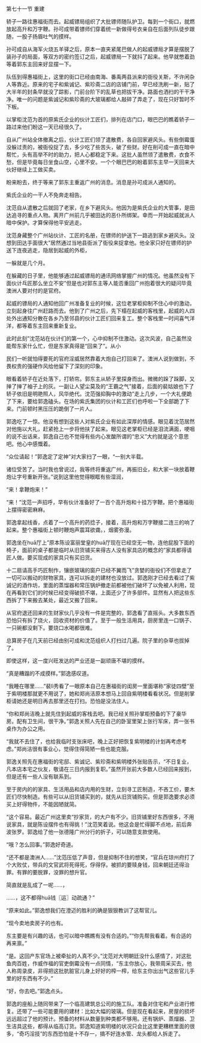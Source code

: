 

第七十一节 重建

轿子一路往惠福街而去。起威镖局组织了大批镖师随队护卫。每到一个街口，就燃放起高升和万字鞭。孙可成带着镖师们穿着统一新做得号衣亲自在后面列队徒步跟随，一股子扬眉吐气的摸样。

孙可成自从海军火烧五羊驿之后，原本一直夹紧尾巴做人的起威镖局才算是摆脱了装孙子的局面，等双方的密约签订之后，起威镖局一下就抖了起来。他早就憋着劲等着郭东主回来好显摆一下。

队伍到得惠福街上，这里的街口已经由南海、番禹两县派来的衙役关斯，不许闲杂人等靠近。原来的宅子和紫诚记、紫珍斋二店的店铺门前，早已经洗刷一新，贴了大半年的封条早就没了踪影，门前台阶下的乱草也把拔干净。路面也洒扫的干干净净。唯一的问题是紫诚记和紫珍斋的大玻璃都给人敲碎了弄走了，现在只好暂时不下板。

以掌柜沈范为首的原紫氏企业的伙计工匠们，排列在店门口，眼巴巴的瞧着轿子一路过来他们盼这一天已经很久了。

自从广州站全体撤离之后，伙计工匠们领了遣散费，各自回家避风头。有些倒霉蛋没躲过责的，被衙役捉了去，多少吃了些苦头，破了些财。好在削可成一直在暗中帮忙，头有高举不时的助力，把人心都稳定下来。这批人虽然领了遣散费，衣食不愁，但是毕竟每日坐食山空，心里不安。一个个眼巴巴的盼着郭东主早一天回来大伙好继续上工做买卖。

盼来盼去，终于等来了郭东主重返广州的消息。消息是孙可成派人通知的。

紫氏企业的一干人不免奔走相告。

沈范自从遣散之后就回了老家，在乡下避风头。他因为是紫氏企业的大管事，是田达追寻的重点人物。离开广州前几乎被田达的恶仆所绑架。幸而一开始起威就派人暗中保护。才算保得他平安逃走。

沈范身藏整个广州站伙计、工匠的名册，在镖师的护送下一路逃到家乡避风头。没想到田达手面很大”居然通过当地县衙派了衙役来捉拿他。他全家只好在镖师的护送下连夜逃走，隐居到起威的外柜，

一躲就是几个月。

在躲藏的日子里，他能够通过起威镖局的通讯网络掌握广州的情况。他虽然没有下面伙计乓匠那么坐立不安”但是也对郭东主等人能否重回广州抱着很大的疑问毕竟澳洲人要对付的是官府。

起威的镖局的人通知他回广州准备复业的时候，这位老掌柜抑制不住心中的激动，立刻起身往广州赶路而去。他到了广州之后，先下榻在起威的客栈里，起威的人四处外出通知分散在各乡乃至邻县的伙计工匠们回来复工。整个客栈里一时间喜气洋洋，都等着东主回来重新复业。

此时此刻”沈范站在伙计们的第一个，心中抑制不住激动。这次风波，自己虽然没能帮东家什么忙，但是东家真得是“回来了”。从小

民们一听就怕得要死的官府淫威居然靠着大炮自己打回来了。澳洲人说到做到，不畏权贵的强硬作风给他留下了深刻的印象。

眼看着轿子在近处落下，打轿帘。郭东主从轿子里探身而出。微微的跺了跺脚，又掸了掸了袖子上的灰。一副让人望尘莫及的“王霸之气”接着，后面的裴姑娘也下了轿子依旧是明艳照人，风华绝代。沈范强抑胸中的激动”走上几步，一个大礼便跪了下来，要给郭逸磕头。在场的紫氏集团的伙计和工匠们也呼啦一下全部跪了下来。门前顿时黑压压的跪倒了一片人。

郭逸吃了一惊。他没有想到这些人对紫氏企业有如此深厚的情感。眼见着沈范居然对他施以大礼，赶紧抢上一步将他扶了起来。眼见这老掌柜已经是泪流满面，哽咽的说不出话来，郭逸自己也不觉得有些内心发酸所谓的“忠义”大约就是这个意思吧。他心中感慨着。

“众位请起！”郭逸定了定神”对大家扫了一眼，“一别大半载。

诸位受苦了。当时我也曾说过，我等终将重返广州，再振旧业，和大家一块放着鞭炮让字号重新开张。”说到这里他觉得眼眶有些湿润，

“来！拿鞭炮来！”

“来！”沈范一声招呼，早有伙计准备好了一百个高升炮和十挂万字鞭。把个惠福街上摆得密密麻麻。

郭逸拿起线香，点着了一个高升的药捻子，接着，高升炮和万字鞭接二连三的响了起来。整个惠福街上顿时鞭炮声震耳欲聋。，烟雾弥漫。

郭逸坐在huā厅上”原本陈设富丽堂皇的huā厅现在已经空无一物，连他屁股下面的椅子，面前的桌子都是临时从旧货铺买来得古人没有家具店的概念的”家具都得请匠人做。要买现成的家具只有买旧货。

十二扇请高手巧匠制作，镶嵌玻璃的窗户已经不翼而飞”贪婪的衙役们不但拿走了一切可以搬动的财物家具，连可以拆走的建材也没放过。郭逸刚才已经去看过了紫诚记的酒作坊，里面的蒸馏器和常压锅炉撤走前都被他们破坏了以免被人利用，现在再看到它们的时候已经变得破损不堪，上面还少了许多部件。显然有人把这些东西拆了下来搬去某处，最近又搬了回来。

从官府退还回来的生财家伙几乎没有一件是完整的，郭逸看了直摇头。大多数东西恐怕只有拆了烧火，回收资材的价值了。至于一般生活用具，厨房里连一口锅子、一只碗都没剩下。要烧口水喝都很难。

总算房子在几天前已经由别可成和沈范组织人打扫过几遍。院子里的杂草也拔掉了。

即使这样，这一度兴旺发达的严业还是一副顽唐不堪的摸样。

“真是糟蹋的不成摸样。”郭逸感叹道。

“我睡在哪里……”裴lì秀看了一眼原本自己在惠福街的闺房一里面堪称“家徒四壁”至于紫明楼那就更不用说了，她和郑尚洁原本想马上回自紫明楼看看状况。但是削掌柜请她还是明日再去那里还在打扫。恐怕是没法住人。

“你和郑尚洁晚上就先住到起威的客栈去吧。我已经关照孙掌柜预备的下了豪华房。配有卫生间，很干净。”郭逸关照人先在自己的卧室里架上张行军床，弄一张书桌作为办公之用。

“我就不去住了，也给我临时支张床吧，晚上正好把恢复紫明楼的计划再考虑考虑。”郑尚洁很有事业心，觉得住得简陋一些也能克服。

郭逸关照先在惠福街的宅邸、紫诚记、紫珍斋和紫明楼外张贴告示，“不日复业，凡本店本宅之伙友，敬请在三日内报到复职。”虽然开张前大多数人已经回来报到，但是还有一些人没有联系到。

至于房内的的家具、生活用品和店内用的生财，立刻寻工匠制造，不吝工价，要木匠们尽快制造。有些可以从旧货铺买到的，就先从旧货铺购买。但是郭逸要求必须买上好得物件，不能因陋就简。

“这个容易。最近广州这里卖“抄家货，的大户有不少。旧货铺里好东西很多，不用说家具，就是陈设摆件也有得挑！”沈范笑着说。他这会是忙得脚不点地，前后奔波张罗。郭逸给了他一张德隆广州分行的折子，可以随意支款使用。

“哦？怎么回事。”郭逸好奇道。

“还不都是澳洲人……”沈范压低了声音，但是抑制不住的想笑，“官兵在琼州府打了个大败仗，带兵的文官武将死得死，俘得俘。被抓的要赎身钱，回来朝廷还得治罪。有罪的要脱罪，没罪的想升官。

简直就是乱成了一呢……，

……，这不都得huā钱〖运〗动疏通？”

“原来如此。”郭逸想我们在澄迈的胜利的确是狠狠教训了这帮官儿。

“现今卖地卖房子的也有。

东主要是有兴趣的话，也可以暗中瞧瞧有没有合适的。”“你先帮我看着。有合适的再来禀。”

“是。这回产东官场上被牵扯的人真不少。”沈范对大明朝廷没什么感情了，对这批鱼肉百姓，作威作福的官吏倒霉没有一点同情，“东主你放心，我带周采买去，他人称周录皮，非得把这批肮脏官儿身上好好的榨一榨，给东主你出出气这些官儿手里的好东西有不少。”

“好，你去吧。”郭逸点头。

郭逸的座船上随同带来了一个临高建筑总公司的施工队。准备对住宅和产业进行修复。还带了一些可能要用的建材：比如大幅的玻璃。但是现在看起来，房屋的损坏远远超过了他的预计。预备的材料从数量到种类都不够用。还有锅炉、蒸熘器、卫生洁具这些，都得从临高订货。郭逸知道紫明楼的状况只会比这里更糟糕里面的很多，“奇巧淫技”的东西恐怕是十不存一，搞不好连水管、龙头都给人拆走了。

